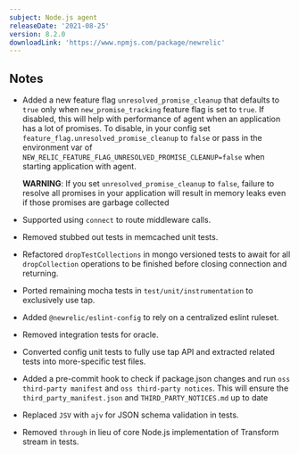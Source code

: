 ```yaml
---
subject: Node.js agent
releaseDate: '2021-08-25'
version: 8.2.0
downloadLink: 'https://www.npmjs.com/package/newrelic'
---
```


## Notes

* Added a new feature flag `unresolved_promise_cleanup` that defaults to `true` only when `new_promise_tracking` feature flag is set to `true`.  If disabled, this will help with performance of agent when an application has a lot of promises.  To disable, in your config set `feature_flag.unresolved_promise_cleanup` to `false` or pass in the environment var of `NEW_RELIC_FEATURE_FLAG_UNRESOLVED_PROMISE_CLEANUP=false` when starting application with agent.

    **WARNING**: If you set `unresolved_promise_cleanup` to `false`, failure to resolve all promises in your application will result in memory leaks even if those promises are garbage collected

* Supported using `connect` to route middleware calls.

* Removed stubbed out tests in memcached unit tests.

* Refactored `dropTestCollections` in mongo versioned tests to await for all `dropCollection` operations to be finished before closing connection and returning.

* Ported remaining mocha tests in `test/unit/instrumentation` to exclusively use tap.

* Added `@newrelic/eslint-config` to rely on a centralized eslint ruleset.

* Removed integration tests for oracle.

* Converted config unit tests to fully use tap API and extracted related tests into more-specific test files.

* Added a pre-commit hook to check if package.json changes and run `oss third-party manifest` and `oss third-party notices`.  This will ensure the `third_party_manifest.json` and `THIRD_PARTY_NOTICES.md` up to date

* Replaced `JSV` with `ajv` for JSON schema validation in tests.

* Removed `through` in lieu of core Node.js implementation of Transform stream in tests.

